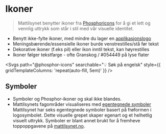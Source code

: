 
<Meta title="Identitet/Ikoner" />

# <ShapesIcon /> Ikoner

> Mattilsynet benytter ikoner fra [Phosphoricons](https://phosphoricons.com/)
for å gi et lett og vennlig uttrykk som står i stil med vår visuelle identitet.

- Benytt ikke-fylte ikoner, med mindre du lager en [applikasjonslogo](?path=/docs/designsystem-logo--docs)
- Meningsbærende/essensielle ikoner burde venstrestilles/stå før tekst
- Dekorative ikoner (f.eks pil) eller ikon inntil tekst, kan høyrestilles
- Ikoner følger tekstfarge - ofte Granskog / #054449 på lyse flater

<Wide><Svgs path="@phosphor-icons" searchable="💡 Søk på engelsk" style={{ gridTemplateColumns: 'repeat(auto-fill, 5em)' }} /></Wide>

## Symboler
- Symboler og Phosphor-ikoner og skal ikke blandes.
- Mattilsynets fagområder visualiseres med [egentegnede symboler](#egentegnede-ikoner)
Mattilsynet har seks egentegnede symboler basert på frøformen i logosymbolet.
Dette visuelle grepet skaper egenart og et helhetlig visuelt uttrykk.
Symboler er blant annet brukt for å fremheve toppoppgavene på [mattilsynet.no](https://www.mattilsynet.no).

<Svgs path="icons" />